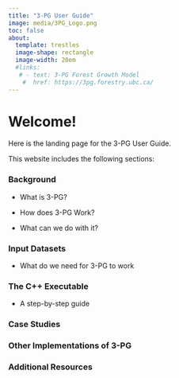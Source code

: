 ```yaml
---
title: "3-PG User Guide"
image: media/3PG_Logo.png
toc: false
about: 
  template: trestles
  image-shape: rectangle
  image-width: 20em
  #links:
   # - text: 3-PG Forest Growth Model
    #  href: https://3pg.forestry.ubc.ca/
---
```


# Welcome!

Here is the landing page for the 3-PG User Guide.

This website includes the following sections:

### Background

-   What is 3-PG?

-   How does 3-PG Work?

-   What can we do with it?

### Input Datasets

-   What do we need for 3-PG to work

### The C++ Executable

-   A step-by-step guide

### Case Studies

### Other Implementations of 3-PG

### Additional Resources
